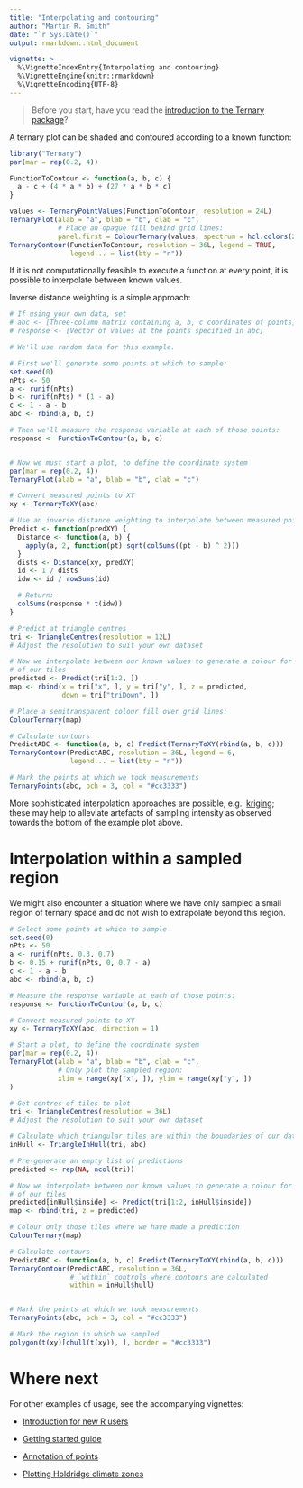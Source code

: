 ---
title: "Interpolating and contouring"
author: "Martin R. Smith"
date: "`r Sys.Date()`"
output: rmarkdown::html_document

vignette: >
  %\VignetteIndexEntry{Interpolating and contouring}
  %\VignetteEngine{knitr::rmarkdown}
  %\VignetteEncoding{UTF-8}
---

> Before you start, have you read the [introduction to the
Ternary package](Ternary.html)?

A ternary plot can be shaded and contoured according to a known function:

```{r contours-by-calculation, fig.asp = 1}
library("Ternary")
par(mar = rep(0.2, 4))

FunctionToContour <- function(a, b, c) {
  a - c + (4 * a * b) + (27 * a * b * c)
}

values <- TernaryPointValues(FunctionToContour, resolution = 24L)
TernaryPlot(alab = "a", blab = "b", clab = "c",
            # Place an opaque fill behind grid lines:
            panel.first = ColourTernary(values, spectrum = hcl.colors(256)))
TernaryContour(FunctionToContour, resolution = 36L, legend = TRUE, 
               legend... = list(bty = "n"))

```

If it is not computationally feasible to execute a function at every point,
it is possible to interpolate between known values.

Inverse distance weighting is a simple approach:

```{r idw-interpolation, fig.asp = 1}
# If using your own data, set
# abc <- [Three-column matrix containing a, b, c coordinates of points]
# response <- [Vector of values at the points specified in abc]

# We'll use random data for this example.

# First we'll generate some points at which to sample:
set.seed(0)
nPts <- 50
a <- runif(nPts)
b <- runif(nPts) * (1 - a)
c <- 1 - a - b
abc <- rbind(a, b, c)

# Then we'll measure the response variable at each of those points:
response <- FunctionToContour(a, b, c)


# Now we must start a plot, to define the coordinate system
par(mar = rep(0.2, 4))
TernaryPlot(alab = "a", blab = "b", clab = "c")

# Convert measured points to XY
xy <- TernaryToXY(abc)

# Use an inverse distance weighting to interpolate between measured points
Predict <- function(predXY) {
  Distance <- function(a, b) {
    apply(a, 2, function(pt) sqrt(colSums((pt - b) ^ 2)))
  }
  dists <- Distance(xy, predXY)
  id <- 1 / dists
  idw <- id / rowSums(id)

  # Return:
  colSums(response * t(idw))
}

# Predict at triangle centres
tri <- TriangleCentres(resolution = 12L)
# Adjust the resolution to suit your own dataset

# Now we interpolate between our known values to generate a colour for each
# of our tiles
predicted <- Predict(tri[1:2, ])
map <- rbind(x = tri["x", ], y = tri["y", ], z = predicted,
             down = tri["triDown", ])

# Place a semitransparent colour fill over grid lines:
ColourTernary(map)

# Calculate contours
PredictABC <- function(a, b, c) Predict(TernaryToXY(rbind(a, b, c)))
TernaryContour(PredictABC, resolution = 36L, legend = 6, 
               legend... = list(bty = "n"))

# Mark the points at which we took measurements
TernaryPoints(abc, pch = 3, col = "#cc3333")
```

More sophisticated interpolation approaches are possible, e.g. 
[kriging](https://desktop.arcgis.com/en/arcmap/10.3/tools/3d-analyst-toolbox/how-kriging-works.htm); these may help to alleviate artefacts of sampling intensity as observed towards the bottom of the example plot above.

# Interpolation within a sampled region

We might also encounter a situation where we have only sampled a small region
of ternary space and do not wish to extrapolate beyond this region.

```{r convex-hull, warning = FALSE, fig.asp = 1}
# Select some points at which to sample
set.seed(0)
nPts <- 50
a <- runif(nPts, 0.3, 0.7)
b <- 0.15 + runif(nPts, 0, 0.7 - a)
c <- 1 - a - b
abc <- rbind(a, b, c)

# Measure the response variable at each of those points:
response <- FunctionToContour(a, b, c)

# Convert measured points to XY
xy <- TernaryToXY(abc, direction = 1)

# Start a plot, to define the coordinate system
par(mar = rep(0.2, 4))
TernaryPlot(alab = "a", blab = "b", clab = "c",
            # Only plot the sampled region:
            xlim = range(xy["x", ]), ylim = range(xy["y", ])
)

# Get centres of tiles to plot
tri <- TriangleCentres(resolution = 36L)
# Adjust the resolution to suit your own dataset

# Calculate which triangular tiles are within the boundaries of our data
inHull <- TriangleInHull(tri, abc)

# Pre-generate an empty list of predictions
predicted <- rep(NA, ncol(tri))

# Now we interpolate between our known values to generate a colour for each
# of our tiles
predicted[inHull$inside] <- Predict(tri[1:2, inHull$inside])
map <- rbind(tri, z = predicted)

# Colour only those tiles where we have made a prediction
ColourTernary(map)

# Calculate contours
PredictABC <- function(a, b, c) Predict(TernaryToXY(rbind(a, b, c)))
TernaryContour(PredictABC, resolution = 36L,
               # `within` controls where contours are calculated
               within = inHull$hull)


# Mark the points at which we took measurements
TernaryPoints(abc, pch = 3, col = "#cc3333")

# Mark the region in which we sampled
polygon(t(xy)[chull(t(xy)), ], border = "#cc3333")
```



# Where next

For other examples of usage, see the accompanying vignettes:

- [Introduction for new R users](new-users.html)

- [Getting started guide](Ternary.html)

- [Annotation of points](annotation.html)

- [Plotting Holdridge climate zones](Holdridge.html)
